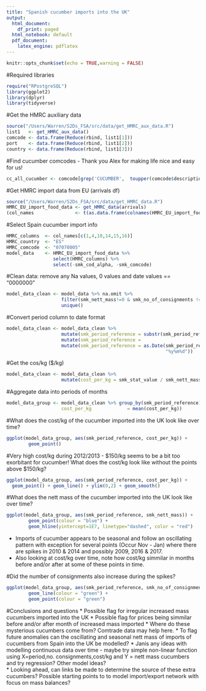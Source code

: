 ```yaml
---
title: "Spanish cucumber imports into the UK"
output:
  html_document:
    df_print: paged
  html_notebook: default
  pdf_document:
    latex_engine: pdflatex
---
```


```r
knitr::opts_chunk$set(echo = TRUE,warning = FALSE)
```


#Required libraries
```r
require("RPostgreSQL")
library(ggplot2)
library(dplyr)
library(tidyverse)
```

#Get the HMRC auxiliary data
```r
source("/Users/Warren/S2Ds_FSA/src/data/get_HMRC_aux_data.R")
list1   <- get_HMRC_aux_data()
comcode <- data.frame(Reduce(rbind, list1[1]))
port    <- data.frame(Reduce(rbind, list1[2]))
country <- data.frame(Reduce(rbind, list1[3]))
```

#Find cucumber comcodes - Thank you Alex for making life nice and easy for us! 
```r
cc_all_cucumber <- comcode[grep('CUCUMBER',  toupper(comcode$description)),]
```

#Get HMRC import data from EU (arrivals df)
```r
source("/Users/Warren/S2Ds_FSA/src/data/get_HMRC_data.R")
HMRC_EU_import_food_data <- get_HMRC_data(arrivals) 
(col_names               <- t(as.data.frame(colnames(HMRC_EU_import_food_data))))
```

#Select Spain cucumber import info
```r
HMRC_columns  <- col_names[c(1,4,10,14,15,16)]
HMRC_country  <- "ES"
HMRC_comcode  <- "07070005"
model_data    <- HMRC_EU_import_food_data %>% 
                 select(HMRC_columns) %>%                                                         filter(smk_cod_alpha == HMRC_country & smk_comcode ==                                   HMRC_comcode) %>%
                 select(-smk_cod_alpha, -smk_comcode)
```

#Clean data: remove any Na values, 0 values and date values == "0000000" 
```r
model_data_clean <- model_data %>% na.omit %>% 
                    filter(smk_nett_mass!=0 & smk_no_of_consignments != 0 &                                 smk_stat_value != 0) %>%                                                  filter(smk_period_reference!="0000000") %>%                                      mutate(abs(smk_nett_mass) & abs(smk_no_of_consignments) &                               abs(smk_stat_value)) %>% 
                    unique()
```

#Convert period column to date format
```r
model_data_clean <- model_data_clean %>% 
                    mutate(smk_period_reference = substr(smk_period_reference,                               4,7)) %>% 
                    mutate(smk_period_reference =                                                            paste0(smk_period_reference,"01")) %>%
                    mutate(smk_period_reference = as.Date(smk_period_reference,
                                                          "%y%m%d"))
```

#Get the cos/kg ($/kg)
```r
model_data_clean <- model_data_clean %>% 
                    mutate(cost_per_kg = smk_stat_value / smk_nett_mass)
```

#Aggregate data into periods of months
```r
model_data_group <- model_data_clean %>% group_by(smk_period_reference) %>%                          summarise(smk_nett_mass = sum(smk_nett_mass),                                    smk_no_of_consignments  = sum(smk_no_of_consignments),                           smk_stat_value          = sum(smk_stat_value), 
                    cost_per_kg             = mean(cost_per_kg))
```

#What does the cost/kg of the cucumber imported into the UK look like over time?
```r
ggplot(model_data_group, aes(smk_period_reference, cost_per_kg)) +
        geom_point() 
```

#Very high cost/kg during 2012/2013 - $150/kg seems to be a bit too exorbitant for cucumber! What does the cost/kg look like without the points above $150/kg?
```r
ggplot(model_data_group, aes(smk_period_reference, cost_per_kg)) + 
  geom_point() + geom_line() + ylim(0,2) + geom_smooth()
```

#What does the nett mass of the cucumber imported into the UK look like over time?
```r
ggplot(model_data_group, aes(smk_period_reference, smk_nett_mass)) +
        geom_point(colour = "blue") +
        geom_hline(yintercept=1E7, linetype="dashed", color = "red")
```

* Imports of cucumber appears to be seasonal and follow an oscillating pattern with exception for several points (Occur Nov - Jan) where there are spikes in 2010 & 2014 and possibly 2009, 2016 & 2017. 
* Also looking at cost/kg over time, note how cost/kg simmilar in months before and/or after at some of these points in time.   

#Did the number of consignments also increase during the spikes? 
```r
ggplot(model_data_group, aes(smk_period_reference, smk_no_of_consignments)) +
        geom_line(colour = "green") +
        geom_point(colour = "green")
```

#Conclusions and questions
* Possible flag for irregular increased mass cucumbers imported into the UK
* Possible flag for prices being simmilar before and/or after month of increased mass imported
* Where do these mysterious cucumbers come from? Comtrade data may help here. 
* To flag future anomalies can the oscillating and seasonal nett mass of imports of cucumbers from Spain into the UK be modelled?
* Janis any ideas with modelling continuous data over time - maybe try simple non-linear function using X=period,no. consignments,cost/kg and Y = nett mass cucumbers and try regression? Other model ideas?   
* Looking ahead, can links be made to determine the source of these extra cucumbers? Possible starting points to to model import/export network with focus on mass balances?